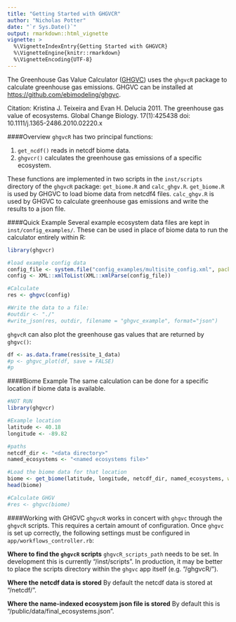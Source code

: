 ```yaml
---
title: "Getting Started with GHGVCR"
author: "Nicholas Potter"
date: "`r Sys.Date()`"
output: rmarkdown::html_vignette
vignette: >
  %\VignetteIndexEntry{Getting Started with GHGVCR}
  %\VignetteEngine{knitr::rmarkdown}
  %\VignetteEncoding{UTF-8}
---
```


The Greenhouse Gas Value Calculator ([GHGVC](http://www.ecosystemservicescalc.org/)) uses the `ghgvcR` package to calculate greenhouse gas emissions. GHGVC can be installed at [https://github.com/ebimodeling/ghgvc](https://github.com/ebimodeling/ghgvc).

Citation: Kristina J. Teixeira and Evan H. Delucia 2011. The greenhouse gas value of ecosystems. Global Change Biology. 17(1):425438 doi: 10.1111/j.1365-2486.2010.02220.x

####Overview
`ghgvcR` has two principal functions:

1. `get_ncdf()` reads in netcdf biome data.
2. `ghgvcr()` calculates the greenhouse gas emissions of a specific ecosystem. 

These functions are implemented in two scripts in the `inst/scripts` directory of the `ghgvcR` package: `get_biome.R` and `calc_ghgv.R`. `get_biome.R` is used by GHGVC to load biome data from netcdf4 files. `calc_ghgv.R` is used by GHGVC to calculate greenhouse gas emissions and write the results to a json file.

####Quick Example
Several example ecosystem data files are kept in `inst/config_examples/`. These can be used in place of biome data to run the calculator entirely within R:

```r
library(ghgvcr)

#load example config data
config_file <- system.file("config_examples/multisite_config.xml", package = "ghgvcr")
config <- XML::xmlToList(XML::xmlParse(config_file))  

#Calculate 
res <- ghgvc(config)

#Write the data to a file:
#outdir <- "./"
#write_json(res, outdir, filename = "ghgvc_example", format="json")
```

`ghgvcR` can also plot the greenhouse gas values that are returned by `ghgvc()`:

``` r
df <- as.data.frame(res$site_1_data)
#p <- ghgvc_plot(df, save = FALSE)
#p

```

####Biome Example 
The same calculation can be done for a specific location if biome data is available.

```r
#NOT RUN 
library(ghgvcr)

#Example location
latitude <- 40.18
longitude <- -89.82

#paths
netcdf_dir <- "<data directory>"
named_ecosystems <- "<named ecosystems file>"

#Load the biome data for that location
biome <- get_biome(latitude, longitude, netcdf_dir, named_ecosystems, write_data = FALSE)
head(biome)

#Calculate GHGV
#res <- ghgvc(biome)
```

####Working with GHGVC
`ghgvcR` works in concert with `ghgvc` through the `ghgvcR` scripts. This requires a certain amount of configuration. Once `ghgvc` is set up correctly, the following settings must be configured in `app/workflows_controller.rb`:

**Where to find the `ghgvcR` scripts**
`ghgvcR_scripts_path` needs to be set. In development this is currently "<ghgvcR repository directory>/inst/scripts". In production, it may be better to place the scripts directory within the `ghgvc` app itself (e.g. "<ghgvc directory>/ghgvcR/").

**Where the netcdf data is stored**
By default the netcdf data is stored at "<ghgvc directory>/netcdf/".

**Where the name-indexed ecosystem json file is stored**
By default this is "<ghgvc directory>/public/data/final_ecosystems.json".

